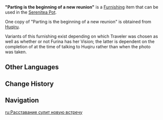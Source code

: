 {{Furnishing Infobox
|id             = 364515;364516;364517;364518
|image          = <gallery>
Item Parting is the beginning of a new reunion Aether 1.png|Aether 1
Item Parting is the beginning of a new reunion Aether 2.png|Aether 2
Item Parting is the beginning of a new reunion Lumine 1.png|Lumine 1
Item Parting is the beginning of a new reunion Lumine 2.png|Lumine 2
</gallery>
|category       = Wall Decor
|subcategory    = Picture Frame
|quality        = 4
|adeptal_energy = 90
|load           = 169
|reduced_load   = 127
|description    = A picture gifted to you by Charlotte, depicting a group photo with your friends from Fontaine before your [[Natlan! A New Adventure|departure to Natlan]].<br>Dear friends, let not separation bring sorrow, for every farewell heralds the beginning of our next reunion. The long road ahead only paves the way for more beautiful encounters.
|source1        = [[Huqiru]]
|limited        = 1
}}
'''"Parting is the beginning of a new reunion"''' is a [[Furnishing]] item that can be used in the [[Serenitea Pot]].

One copy of "Parting is the beginning of a new reunion" is obtained from [[Huqiru]].

Variants of this furnishing exist depending on which Traveler was chosen as well as whether or not Furina has her Vision; the latter is dependent on the completion of {{Quest|"The Little Oceanid"}} at the time of talking to Huqiru rather than when the photo was taken.

==Other Languages==
{{Other Languages
|en       = "Parting is the beginning of a new reunion"
|zhs      = 「离别亦是下一次重逢的开始」
|zhs_rm   = 
|zht      = 「離別亦是下一次重逢的開始」
|zht_rm   = 
|zh_tl    = 
|ja       = 「別れは次なる再会の始まり」
|ja_rm    = 
|ja_tl    = 
|ko       = 「이별은 새로운 재회의 시작」
|ko_tl    = 
|es       = “La despedida es el comienzo del siguiente encuentro”
|es_tl    = "Saying Goodbye is the Start of the Next Encounter"
|fr       = « La séparation est le début d'une nouvelle réunion »
|fr_tl    = "Parting Is the Beginning of a New Reunion"
|ru       = Расставание сулит новую встречу
|ru_tl    = 
|th       = "การจากลาคือจุดเริ่มต้นของการพบกันใหม่ครั้งต่อไป"
|th_rm    = 
|th_tl    = 
|vi       = "Chia Ly Cũng Là Khởi Đầu Cho Lần Gặp Gỡ Mới"
|vi_tl    = 
|de       = „Abschied ist der Beginn eines neuen Wiedersehens“
|de_tl    = 
|id       = "Perpisahan Adalah Awal Dari Pertemuan Berikutnya"
|id_tl    = "Parting is the Beginning of the Next Meeting"
|pt       = "A despedida é o começo de uma nova reunião"
|pt_tl    = 
|tr       = "Ayrılık, yeni bir kavuşmanın başlangıcıdır"
|tr_tl    = 
|it       = "La separazione è l'inizio di una nuova riunione"
|it_tl    = 
}}

==Change History==
{{Change History|5.5}}

==Navigation==
{{Furnishing Navbox|interior}}

[[ru:Расставание сулит новую встречу]]